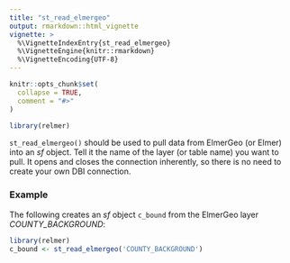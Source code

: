 ```yaml
---
title: "st_read_elmergeo"
output: rmarkdown::html_vignette
vignette: >
  %\VignetteIndexEntry{st_read_elmergeo}
  %\VignetteEngine{knitr::rmarkdown}
  %\VignetteEncoding{UTF-8}
---
```


```r
knitr::opts_chunk$set(
  collapse = TRUE,
  comment = "#>"
)
```

```r
library(relmer)
```

`st_read_elmergeo()` should be used to pull data from ElmerGeo (or Elmer) into an *sf* object. Tell it the name of the layer (or table name) you want to pull.  It opens and closes the connection inherently, so there is no need to create your own DBI connection.

### Example

The following creates an *sf* object `c_bound` from the ElmerGeo layer *COUNTY_BACKGROUND*:


```r
library(relmer)
c_bound <- st_read_elmergeo('COUNTY_BACKGROUND')
```
